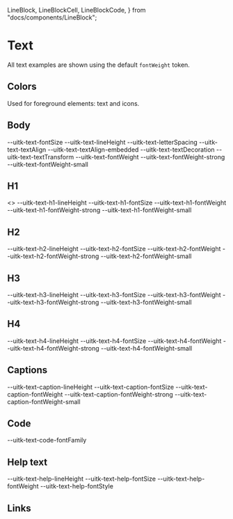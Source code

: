   LineBlock,
  LineBlockCell,
  LineBlockCode,
} from "docs/components/LineBlock";


<Meta title="Documentation/Styles and Theming/Characteristics/Text" />

# Text

All text examples are shown using the default `fontWeight` token.

## Colors

Used for foreground elements: text and icons.

<Canvas>
  <Story name="Colors">
    <DocGrid>
      <ColorBlock colorVar="--uitk-text-background" />
      <ColorBlock colorVar="--uitk-text-background-hover" />
      <ColorBlock colorVar="--uitk-text-background-selected" />
      <ColorBlock colorVar="--uitk-text-primary-foreground" />
      <ColorBlock colorVar="--uitk-text-primary-foreground-hover" />
      <ColorBlock colorVar="--uitk-text-primary-foreground-selected" />
      <ColorBlock colorVar="--uitk-text-primary-foreground-disabled" />
      <ColorBlock colorVar="--uitk-text-secondary-foreground" />
      <ColorBlock colorVar="--uitk-text-secondary-foreground-hover" />
      <ColorBlock colorVar="--uitk-text-secondary-foreground-selected" />
      <ColorBlock colorVar="--uitk-text-secondary-foreground-disabled" />
    </DocGrid>
  </Story>
</Canvas>

## Body

<Canvas>
  <Story name="Body">
    <TextBlock
      lineHeight="--uitk-text-lineHeight"
      fontSize="--uitk-text-fontSize"
      textDecoration="--uitk-text-textDecoration"
      textTransform="--uitk-text-textTransform"
      textAlign="--uitk-text-textAlign"
      letterSpacing="--uitk-text-letterSpacing"
    />
    <DocGrid textExample={true}>
      <BlankBlockCell />
      <BlankBlockCode>--uitk-text-fontSize</BlankBlockCode>
      <BlankBlockCell />
      <BlankBlockCode>--uitk-text-lineHeight</BlankBlockCode>
      <BlankBlockCell />
      <BlankBlockCode>--uitk-text-letterSpacing</BlankBlockCode>
      <BlankBlockCell />
      <BlankBlockCode>--uitk-text-textAlign</BlankBlockCode>
      <BlankBlockCell />
      <BlankBlockCode>--uitk-text-textAlign-embedded</BlankBlockCode>
      <BlankBlockCell />
      <BlankBlockCode>--uitk-text-textDecoration</BlankBlockCode>
      <BlankBlockCell />
      <BlankBlockCode>--uitk-text-textTransform</BlankBlockCode>
      <BlankBlockCell />
      <BlankBlockCode>--uitk-text-fontWeight</BlankBlockCode>
      <BlankBlockCell />
      <BlankBlockCode>--uitk-text-fontWeight-strong</BlankBlockCode>
      <BlankBlockCell />
      <BlankBlockCode>--uitk-text-fontWeight-small</BlankBlockCode>
    </DocGrid>
  </Story>
</Canvas>

## H1

<Canvas>
  <Story name="H1">
    <>
      <TextBlock
        lineHeight="--uitk-text-h1-lineHeight"
        fontSize="--uitk-text-h1-fontSize"
        fontWeight="--uitk-text-h1-fontWeight"
      />
      <DocGrid textExample={true}>
        <BlankBlockCell />
        <BlankBlockCode>--uitk-text-h1-lineHeight</BlankBlockCode>
        <BlankBlockCell />
        <BlankBlockCode>--uitk-text-h1-fontSize</BlankBlockCode>
        <BlankBlockCell />
        <BlankBlockCode>--uitk-text-h1-fontWeight</BlankBlockCode>
        <BlankBlockCell />
        <BlankBlockCode>--uitk-text-h1-fontWeight-strong</BlankBlockCode>
        <BlankBlockCell />
        <BlankBlockCode>--uitk-text-h1-fontWeight-small</BlankBlockCode>
      </DocGrid>
    </>
  </Story>
</Canvas>

## H2

<Canvas>
  <Story name="H2">
    <TextBlock
      lineHeight="--uitk-text-h2-lineHeight"
      fontSize="--uitk-text-h2-fontSize"
      fontWeight="--uitk-text-h2-fontWeight"
    />
    <DocGrid textExample={true}>
      <BlankBlockCell />
      <BlankBlockCode>--uitk-text-h2-lineHeight</BlankBlockCode>
      <BlankBlockCell />
      <BlankBlockCode>--uitk-text-h2-fontSize</BlankBlockCode>
      <BlankBlockCell />
      <BlankBlockCode>--uitk-text-h2-fontWeight</BlankBlockCode>
      <BlankBlockCell />
      <BlankBlockCode>--uitk-text-h2-fontWeight-strong</BlankBlockCode>
      <BlankBlockCell />
      <BlankBlockCode>--uitk-text-h2-fontWeight-small</BlankBlockCode>
    </DocGrid>
  </Story>
</Canvas>

## H3

<Canvas>
  <Story name="H3">
    <TextBlock
      lineHeight="--uitk-text-h3-lineHeight"
      fontSize="--uitk-text-h3-fontSize"
      fontWeight="--uitk-text-h3-fontWeight"
    />
    <DocGrid textExample={true}>
      <BlankBlockCell />
      <BlankBlockCode>--uitk-text-h3-lineHeight</BlankBlockCode>
      <BlankBlockCell />
      <BlankBlockCode>--uitk-text-h3-fontSize</BlankBlockCode>
      <BlankBlockCell />
      <BlankBlockCode>--uitk-text-h3-fontWeight</BlankBlockCode>
      <BlankBlockCell />
      <BlankBlockCode>--uitk-text-h3-fontWeight-strong</BlankBlockCode>
      <BlankBlockCell />
      <BlankBlockCode>--uitk-text-h3-fontWeight-small</BlankBlockCode>
    </DocGrid>
  </Story>
</Canvas>

## H4

<Canvas>
  <Story name="H4">
    <TextBlock
      lineHeight="--uitk-text-h4-lineHeight"
      fontSize="--uitk-text-h4-fontSize"
      fontWeight="--uitk-text-h4-fontWeight"
    />
    <DocGrid textExample={true}>
      <BlankBlockCell />
      <BlankBlockCode>--uitk-text-h4-lineHeight</BlankBlockCode>
      <BlankBlockCell />
      <BlankBlockCode>--uitk-text-h4-fontSize</BlankBlockCode>
      <BlankBlockCell />
      <BlankBlockCode>--uitk-text-h4-fontWeight</BlankBlockCode>
      <BlankBlockCell />
      <BlankBlockCode>--uitk-text-h4-fontWeight-strong</BlankBlockCode>
      <BlankBlockCell />
      <BlankBlockCode>--uitk-text-h4-fontWeight-small</BlankBlockCode>
    </DocGrid>
  </Story>
</Canvas>

## Captions

<Canvas>
  <Story name="Captions">
    <TextBlock
      lineHeight="--uitk-text-caption-lineHeight"
      fontSize="--uitk-text-caption-fontSize"
      fontWeight="--uitk-text-caption-fontWeight"
    />
    <DocGrid textExample={true}>
      <BlankBlockCell />
      <BlankBlockCode>--uitk-text-caption-lineHeight</BlankBlockCode>
      <BlankBlockCell />
      <BlankBlockCode>--uitk-text-caption-fontSize</BlankBlockCode>
      <BlankBlockCell />
      <BlankBlockCode>--uitk-text-caption-fontWeight</BlankBlockCode>
      <BlankBlockCell />
      <BlankBlockCode>--uitk-text-caption-fontWeight-strong</BlankBlockCode>
      <BlankBlockCell />
      <BlankBlockCode>--uitk-text-caption-fontWeight-small</BlankBlockCode>
    </DocGrid>
  </Story>
</Canvas>

## Code

<Canvas>
  <Story name="Code">
    <TextBlock fontFamily="--uitk-text-code-fontFamily" />
    <DocGrid textExample={true}>
      <BlankBlockCell />
      <BlankBlockCode>--uitk-text-code-fontFamily</BlankBlockCode>
    </DocGrid>
  </Story>
</Canvas>

## Help text

<Canvas>
  <Story name="Help text">
    <TextBlock
      lineHeight="--uitk-text-help-lineHeight"
      fontSize="--uitk-text-help-fontSize"
      fontStyle="--uitk-text-help-fontStyle"
      fontWeight="--uitk-text-help-fontWeight"
    />
    <DocGrid textExample={true}>
      <BlankBlockCell />
      <BlankBlockCode>--uitk-text-help-lineHeight</BlankBlockCode>
      <BlankBlockCell />
      <BlankBlockCode>--uitk-text-help-fontSize</BlankBlockCode>
      <BlankBlockCell />
      <BlankBlockCode>--uitk-text-help-fontWeight</BlankBlockCode>
      <BlankBlockCell />
      <BlankBlockCode>--uitk-text-help-fontStyle</BlankBlockCode>
    </DocGrid>
  </Story>
</Canvas>

## Links

<Canvas>
  <Story name="Links">
    <TextBlock
      textDecoration="--uitk-text-link-textDecoration"
      color="--uitk-text-link-foreground-hover"
    />
    <DocGrid textExample={true}>
      <ColorBlock colorVar="--uitk-text-link-foreground-hover" />
      <TextDecorationBlock textDecoration="--uitk-text-link-textDecoration" />
      <TextDecorationBlock textDecoration="--uitk-text-link-textDecoration-hover" />
      <TextDecorationBlock textDecoration="--uitk-text-link-textDecoration-selected" />
    </DocGrid>
  </Story>
</Canvas>
